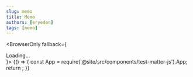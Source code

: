 ```yaml
---
slug: memo
title: Memo
authors: [eryeden]
tags: [memo]
---
```



<BrowserOnly fallback={<div>Loading...</div>}>
      {() => {
        const App = require('@site/src/components/test-matter-js').App;
        return <App />;
      }}
</BrowserOnly>


